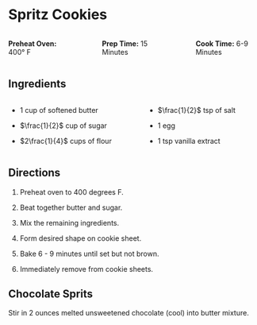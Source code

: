 # Spritz Cookies {.unnumbered}
::: columns
::: {.column width="30%"}
**Preheat Oven:** 400&deg; F
:::

::: {.column width="5%"}
:::

::: {.column width="30%"}
**Prep Time:** 15 Minutes
:::

::: {.column width="5%"}
:::

::: {.column width="30%"}
**Cook Time:** 6-9 Minutes
:::
:::

## Ingredients

::: columns
::: {.column width="48%"}

* 1 cup of softened butter

* $\frac{1}{2}$ cup of sugar

* $2\frac{1}{4}$ cups of flour

:::

::: {.column width="2%"}
:::

::: {.column width="48%"}

* $\frac{1}{2}$ tsp of salt

* 1 egg

* 1 tsp vanilla extract 

:::
:::

## Directions 

1. Preheat oven to 400 degrees F. 

2. Beat together butter and sugar. 

3. Mix the remaining ingredients. 

4. Form desired shape on cookie sheet.

5. Bake 6 - 9 minutes until set but not brown. 

6. Immediately remove from cookie sheets.

## Chocolate Sprits

Stir in 2 ounces melted unsweetened chocolate (cool) into butter mixture. 